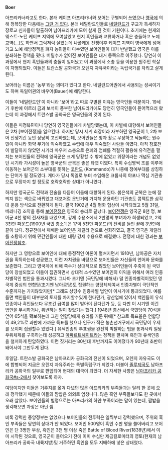 '''Boer'''

아프리카너라고도 한다. 본래 케이프 아프리카너와 보어는 구별되어 쓰였으나 [[영국]]에 의해 정복당한 다음에는 [[그딴 거 없다]]. 본래 네덜란드인들로 [[네덜란드]]가 구교가 득세하자 장로교 신자들이 탈출하여 남아프리카에 모여 살게 된 것이 기원이다. 초기에는 현재의 웨스트-노던 케이프 지역에 모여살았고 현지 흑인들과 교류하거나 혹은 충돌하고 노예교역(...)도 하면서 그럭저럭 살았는데 나폴레옹 전쟁이후 케이프 지역이 영국에게 넘어가고 노예 해방정책을 펴자 농민들이 다수였던 보어인들이 대거 반발했고 영국은 이를 분쇄하는 정책을 폈다. 버틸수가 없어진 보어인들은 대거 동쪽으로 이주했다. 당연히 이 과정에서 현지 흑인들과의 충돌이 일어났고 이 과정에서 소총 등을 이용한 원주민 학살이 자행되었다. 이들은 트란스발 공화국과 오렌지 자유국이라는 독립국가를 차리고 살게 된다.

보어라는 이름은 '농부'라는 의미가 있다고 한다. 네덜란드어권에서 사용되는 성씨이기도 하며 독일어권의 바우어(Bauer)에 해당한다.

이들이 '네덜란드인'이 아니라 '보어'라고 따로 구별된 이유는 영국인들 때문이다. 19세기 후반에 이르러 금과 보석이 풍부한 남아프리카에도 당연히 영국인들이 뜯어먹으러 왔는데 이 과정에서 트란스발 공화국은 영국인들의 것이 된다.

이들은 피정복민이니 당연히 영국인들에게 차별당했는데, 이 차별에 대항해서 보어인들은 2차 [보어전쟁]을 일으킨다. 
하지만 당시 세계 최강이라 자부하던 영국군이 1, 2차 보어 전쟁기간 동안 상당히 고전하였는데, 보어인들은 창과 활로 무장하고 닥돌하는 원주민이 아니라 화약 무기에 익숙하였고 수렵에 매우 익숙했던 사람들 이였다. 아직 참호전이 발달하지 않았던 시기라 마우저 소총으로 은폐와 엄폐를 적절히 활용해 유격전을 펼치는 보어인들의 전략에 영국군은 크게 당황할 수 밖에 없었고 위장이라는 개념도 없었던 시기라 가시성이 높은 영국군의 군복은 좋은 타겟 이였다. 특히 수십명씩 조를 이루어 이동하는 보어군의 소부대를 뜻하는 [[코만도#s-1|코만도]] (Kommando)가 나중에 정예부대를 상징하는 단어가 될 정도였다. 게다가 당시 독일로 부터 수입해온 크룹사의 야포나 맥심 기관총으로 무장까지 할 정도로 호락호락한 상대가 아니였다.

하지만 영국군도 전략과 전술을 다듬어 이들에 대항하게 된다. 붉은색의 군복은 눈에 잘 띄지 않는 색으로 바뀌었고 대포처럼 운반거에 거치해 운용하던 기관총도 콤팩트한 삼각대 운용 방식으로 전환하게 된다. 결국  1902년 4월 평화 협상이 시작되었고 5월 31일, 베레니깅 조약을 통해 [[보어전쟁]]은 영국의 승리로 끝났다. 
[[보어전쟁]]은 영국군 8천 명, 보어군 4천 명의 전사자를 내었으며, 강제 수용소에서 2만명의 부녀자가 희생되었고, 2억 3천만 파운드(1900년 국민 총소득은 17억 5천만 파운드)의 전비를 들인 끝에 3년만에 끝이 났다. 정규전에서 패배한 보어인은 게릴라 전으로 선회하였고, 결국 영국은 게릴라를 소탕하기 위해 민간인들에 대한 대량 강제 수용으로 해결했다. 전쟁에 대한 경과는 [[보어전쟁]]참조.

하지만 그 영향으로 보어인에 대해 동정적인 여론이 펼쳐지면서 1910년, 남아공은 자치권을 획득하는데 성공했고, 이런 자치권을 바탕으로 보어인들은 자신들의 언어와 문화를 보존했다. 그리고 영국계에 비해 쪽수가 상대적으로 많았던 보어인들이 주축이 된 국민당이 창설되었고 이들이 집권하면서 상대적 소수였던 보어인의 이익을 위해서 여러 인종차별적인 법안을 통과시켰다. 그나마 초기엔 (국민당에 비해서) 덜 인종차별적이었던 영국계 중심의 연합당(초기엔 남아공당)도 집권하는 양당체제여서 인종차별이 극단적인 수준까지는 가지않았지만[* 그래도 상당수 인종차별 법안이 이시기에 통과되었다. 예를 들면 백인들이 대부분의 토지를 차지할수있게 한다던가, 광산업에 있어서 백인들이 유식인종이나 흑인들보다 무조건 급여를 많이 받아야 된다던가 등, 등 다만 이 시기엔 이런 법안을 무시하거나, 위반하는 일이 잦았기는 했다.] 1948년 총선에서 국민당이 70석을 얻어 65석을 확보하는데 그친 연합당에게 승리를 거둔 뒤에[* 참고로 득표율은 연합당이 49,2%로 과반에 가까운 득표를 했으나 인구가 적은 농촌선거구에서 국민당이 우세를 보이며 집권할수 있었다.] 유색인종의 투표권을 완전히 박탈하는 법을 통과시켜 일당 우위체제를 구축하는데 성공하고 [[아파르트헤이트]]라는 정책을 펼치며 흑인과 유색인종을 철저하게 탄압하였다. 이런 짓거리는 80년대 후반까지도 이어졌다가 90년대 초반이 돼어서야 그만두게 된다.

후일담. 트란스발 공화국은 남아프리카 공화국의 전신이 되었으며, 오렌지 자유국도 이에 합병되어 지금은 오렌지 자유주라는 특별독립구가 되었다. 더불어 [[줄루]]제국도 남아프리카 공화국의 일부로 편입되어 현재의 대국이 되었다. 더 자세한 사항은 [[남아프리카 공화국#s-2]]에서 찾아보도록 하자. 

여담이지만 이들은 거주지를 옮겨 다녔던 많은 아프리카의 부족들과는 달리 한 곳에 오래 정착했기 때문에 이들의 짬밥은 의외로 엄청나다. 많은 흑인 부족들보다도 한 곳에서 오래 살았다. 보어인들의 별명으로는 아프리카의 하얀 부족이라는 말이 있는데, 짬밥을 생각해보면 과장은 아닌 셈. 

비록 강력한 중앙정부는 없었으나 보어인들의 전투력은 일찍부터 강력했으며, 주위의 흑인 부족들은 당연히 상대가 안 되었다. 보어인 500명이 흑인 수만 명을 쓸어버리고 보어인은 단 3명만 부상, 흑인은 3천 명 이상 죽은 Battle of Blood River(1838년)에서 이미 시작된 것으로, 영국군이 들어오기 전에 이미 수십만 제곱킬로미터의 영토(현재의 남아프리카 공화국 내륙지방)및 거주하던 흑인을 모두 지배하에 넣은 상태였다.
